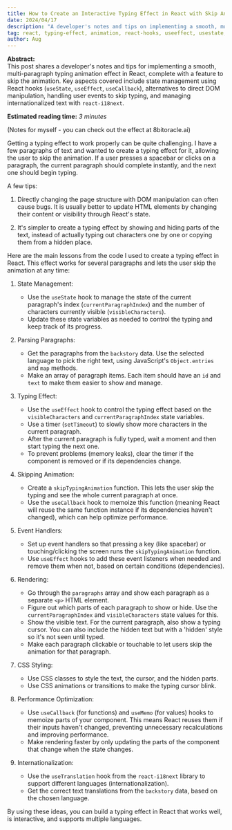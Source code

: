 ```yaml
---
title: How to Create an Interactive Typing Effect in React with Skip Animation Feature
date: 2024/04/17
description: "A developer's notes and tips on implementing a smooth, multi-paragraph typing effect in React with a skip animation feature. Covers state management, DOM manipulation alternatives, event handling, and internationalization with react-i18next."
tag: react, typing-effect, animation, react-hooks, useeffect, usestate, usecallback, dom-manipulation, event-handling, internationalization, react-i18next, frontend-development
author: Aug
---
```



**Abstract:**  
This post shares a developer's notes and tips for implementing a smooth, multi-paragraph typing animation effect in React, complete with a feature to skip the animation. Key aspects covered include state management using React hooks (`useState`, `useEffect`, `useCallback`), alternatives to direct DOM manipulation, handling user events to skip typing, and managing internationalized text with `react-i18next`.

**Estimated reading time:** _3 minutes_

(Notes for myself - you can check out the effect at 8bitoracle.ai)

Getting a typing effect to work properly can be quite challenging. I have a few paragraphs of text and wanted to create a typing effect for it, allowing the user to skip the animation. If a user presses a spacebar or clicks on a paragraph, the current paragraph should complete instantly, and the next one should begin typing.

A few tips:

1. Directly changing the page structure with DOM manipulation can often cause bugs. It is usually better to update HTML elements by changing their content or visibility through React's state.

2. It's simpler to create a typing effect by showing and hiding parts of the text, instead of actually typing out characters one by one or copying them from a hidden place.

Here are the main lessons from the code I used to create a typing effect in React. This effect works for several paragraphs and lets the user skip the animation at any time:

1. State Management:

   - Use the `useState` hook to manage the state of the current paragraph's index (`currentParagraphIndex`) and the number of characters currently visible (`visibleCharacters`).
   - Update these state variables as needed to control the typing and keep track of its progress.

2. Parsing Paragraphs:

   - Get the paragraphs from the `backstory` data. Use the selected language to pick the right text, using JavaScript's `Object.entries` and `map` methods.
   - Make an array of paragraph items. Each item should have an `id` and `text` to make them easier to show and manage.

3. Typing Effect:

   - Use the `useEffect` hook to control the typing effect based on the `visibleCharacters` and `currentParagraphIndex` state variables.
   - Use a timer (`setTimeout`) to slowly show more characters in the current paragraph.
   - After the current paragraph is fully typed, wait a moment and then start typing the next one.
   - To prevent problems (memory leaks), clear the timer if the component is removed or if its dependencies change.

4. Skipping Animation:

   - Create a `skipTypingAnimation` function. This lets the user skip the typing and see the whole current paragraph at once.
   - Use the `useCallback` hook to memoize this function (meaning React will reuse the same function instance if its dependencies haven't changed), which can help optimize performance.

5. Event Handlers:

   - Set up event handlers so that pressing a key (like spacebar) or touching/clicking the screen runs the `skipTypingAnimation` function.
   - Use `useEffect` hooks to add these event listeners when needed and remove them when not, based on certain conditions (dependencies).

6. Rendering:

   - Go through the `paragraphs` array and show each paragraph as a separate `<p>` HTML element.
   - Figure out which parts of each paragraph to show or hide. Use the `currentParagraphIndex` and `visibleCharacters` state values for this.
   - Show the visible text. For the current paragraph, also show a typing cursor. You can also include the hidden text but with a 'hidden' style so it's not seen until typed.
   - Make each paragraph clickable or touchable to let users skip the animation for that paragraph.

7. CSS Styling:

   - Use CSS classes to style the text, the cursor, and the hidden parts.
   - Use CSS animations or transitions to make the typing cursor blink.

8. Performance Optimization:

   - Use `useCallback` (for functions) and `useMemo` (for values) hooks to memoize parts of your component. This means React reuses them if their inputs haven't changed, preventing unnecessary recalculations and improving performance.
   - Make rendering faster by only updating the parts of the component that change when the state changes.

9. Internationalization:
   - Use the `useTranslation` hook from the `react-i18next` library to support different languages (internationalization).
   - Get the correct text translations from the `backstory` data, based on the chosen language.

By using these ideas, you can build a typing effect in React that works well, is interactive, and supports multiple languages.
